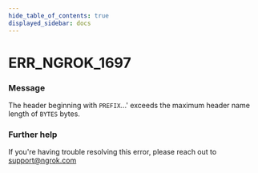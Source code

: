 ```yaml
---
hide_table_of_contents: true
displayed_sidebar: docs
---
```



# ERR_NGROK_1697

### Message

The header beginning with `PREFIX`...' exceeds the maximum header name length of `BYTES` bytes.

<ErrorDetails error="err_ngrok_1697" />

### Further help

If you're having trouble resolving this error, please reach out to [support@ngrok.com](mailto:support@ngrok.com?subject=Help%20with%20ERR_NGROK_1697)

